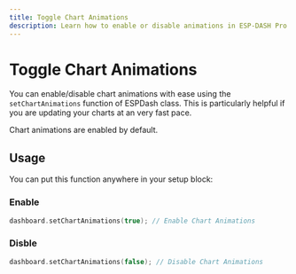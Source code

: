 ```yaml
---
title: Toggle Chart Animations
description: Learn how to enable or disable animations in ESP-DASH Pro charts using the setChartAnimations function, particularly useful when handling high-frequency data updates.
---
```



# Toggle Chart Animations

<ProCallout />

You can enable/disable chart animations with ease using the `setChartAnimations` function of ESPDash class. This is particularly helpful if you are updating your charts at an very fast pace.

<Callout>
Chart animations are enabled by default.
</Callout>

## Usage

You can put this function anywhere in your setup block:

### Enable
```cpp
dashboard.setChartAnimations(true); // Enable Chart Animations
```

### Disble
```cpp
dashboard.setChartAnimations(false); // Disable Chart Animations
```
